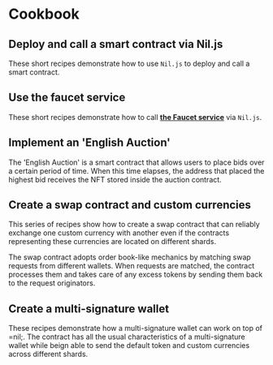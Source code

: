 
# Cookbook

## Deploy and call a smart contract via Nil.js 

These short recipes demonstrate how to use `Nil.js` to deploy and call a smart contract.

<CookbookCardSection>
  <CookbookCard tag={{
    label: "7 min read",
  }} id='simple-deploy1' title='Deploy a smart contract' description='' to='https://docs.nil.foundation/nil/cookbook/niljs-deploy/deploy-call-smart-contract'
  />
</CookbookCardSection>

## Use the faucet service 


These short recipes demonstrate how to call [**the Faucet service**](../getting-started/essentials/tokens-multi-currency.mdx#currency-faucet-service) via `Nil.js`.

<CookbookCardSection>
  <CookbookCard tag={{
    label: "5 min read",
  }} id='faucet-service1' title='Use the faucet service' description='' to='https://docs.nil.foundation/nil/cookbook/faucet-service/use-faucet-service'
  />
</CookbookCardSection>

## Implement an 'English Auction'

The 'English Auction' is a smart contract that allows users to place bids over a certain period of time. When this time elapses, the address that placed the highest bid receives the NFT stored inside the auction contract.

<CookbookCardSection>
  <CookbookCard tag={{
    label: "8 min read",
  }} id='swap1' title='Implement the auction logic' description='' to='https://docs.nil.foundation/nil/cookbook/english-auction/create-eng-auction'
  />
  <CookbookCard tag={{
    label: "7 min read",
  }} id='swap2' title='Deploy and test the swap contract' description='' to='https://docs.nil.foundation/nil/cookbook/english-auction/test-eng-auction'/>
</CookbookCardSection>

## Create a swap contract and custom currencies

This series of recipes show how to create a swap contract that can reliably exchange one custom currency with another even if the contracts representing these currencies are located on different shards. 

The swap contract adopts order book-like mechanics by matching swap requests from different wallets. When requests are matched, the contract processes them and takes care of any excess tokens by sending them back to the request originators.

<CookbookCardSection>
  <CookbookCard tag={{
    label: "8 min read",
  }} id='swap1' title='Design the swap contract' description='' to='https://docs.nil.foundation/nil/cookbook/swap/create-swap-contract'
  />
  <CookbookCard tag={{
    label: "7 min read",
  }} id='swap2' title='Deploy and test the swap contract' description='' to='https://docs.nil.foundation/nil/cookbook/swap/deploy-test-swap'/>
</CookbookCardSection>

##  Create a multi-signature wallet

These recipes demonstrate how a multi-signature wallet can work on top of =nil;. The contract has all the usual characteristics of a multi-signature wallet while beign able to send the default token and custom currencies across different shards.

<CookbookCardSection>
  <CookbookCard tag={{
    label: "12 min read",
  }} id='multi-sig1' title='Create the wallet contract' description='' to='https://docs.nil.foundation/nil/cookbook/multisig-wallet/create-multisig-contract'
  />
  <CookbookCard tag={{
    label: "5 min read",
  }} id='multi-sig2' title='Deploy and test the wallet' description='' to='https://docs.nil.foundation/nil/cookbook/multisig-wallet/deploy-test-multisig'/>
</CookbookCardSection>
